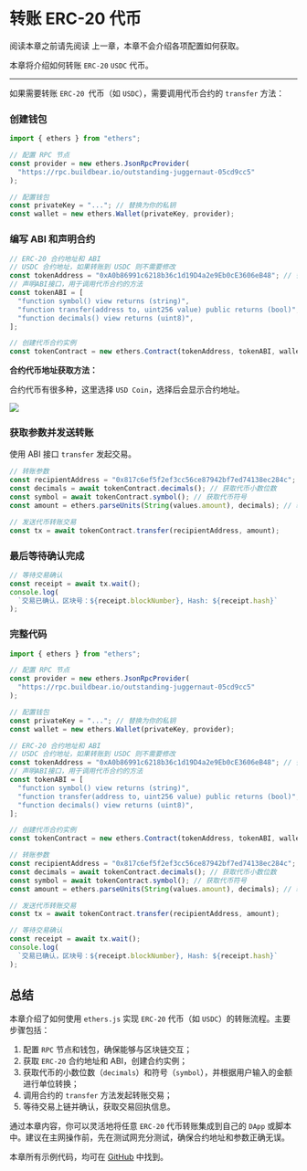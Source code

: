 
# 转账 ERC-20 代币

阅读本章之前请先阅读 <Link to="/docs/transaction/transactionEth">上一章</Link>，本章不会介绍各项配置如何获取。

本章将介绍如何转账 `ERC-20` `USDC` 代币。

---

如果需要转账 `ERC-20 `代币（如 `USDC`），需要调用代币合约的 `transfer` 方法：

### 创建钱包

```js
import { ethers } from "ethers";

// 配置 RPC 节点
const provider = new ethers.JsonRpcProvider(
  "https://rpc.buildbear.io/outstanding-juggernaut-05cd9cc5"
);

// 配置钱包
const privateKey = "..."; // 替换为你的私钥
const wallet = new ethers.Wallet(privateKey, provider);
```

### 编写 ABI 和声明合约

```js
// ERC-20 合约地址和 ABI
// USDC 合约地址，如果转账到 USDC 则不需要修改
const tokenAddress = "0xA0b86991c6218b36c1d19D4a2e9Eb0cE3606eB48"; // 替换为代币合约地址
// 声明ABI接口，用于调用代币合约的方法
const tokenABI = [
  "function symbol() view returns (string)",
  "function transfer(address to, uint256 value) public returns (bool)",
  "function decimals() view returns (uint8)",
];

// 创建代币合约实例
const tokenContract = new ethers.Contract(tokenAddress, tokenABI, wallet);
```

**合约代币地址获取方法：**

合约代币有很多种，这里选择 `USD Coin`，选择后会显示合约地址。

![](../img/2.png)

### 获取参数并发送转账

使用 ABI 接口 `transfer` 发起交易。

```js
// 转账参数
const recipientAddress = "0x817c6ef5f2ef3cc56ce87942bf7ed74138ec284c"; // 替换为接收者地址
const decimals = await tokenContract.decimals(); // 获取代币小数位数
const symbol = await tokenContract.symbol(); // 获取代币符号
const amount = ethers.parseUnits(String(values.amount), decimals); // 转账金额

// 发送代币转账交易
const tx = await tokenContract.transfer(recipientAddress, amount);
```

### 最后等待确认完成

```js
// 等待交易确认
const receipt = await tx.wait();
console.log(
  `交易已确认，区块号：${receipt.blockNumber}, Hash: ${receipt.hash}`
);
```

### 完整代码

```js
import { ethers } from "ethers";

// 配置 RPC 节点
const provider = new ethers.JsonRpcProvider(
  "https://rpc.buildbear.io/outstanding-juggernaut-05cd9cc5"
);

// 配置钱包
const privateKey = "..."; // 替换为你的私钥
const wallet = new ethers.Wallet(privateKey, provider);

// ERC-20 合约地址和 ABI
// USDC 合约地址，如果转账到 USDC 则不需要修改
const tokenAddress = "0xA0b86991c6218b36c1d19D4a2e9Eb0cE3606eB48"; // 替换为代币合约地址
// 声明ABI接口，用于调用代币合约的方法
const tokenABI = [
  "function symbol() view returns (string)",
  "function transfer(address to, uint256 value) public returns (bool)",
  "function decimals() view returns (uint8)",
];

// 创建代币合约实例
const tokenContract = new ethers.Contract(tokenAddress, tokenABI, wallet);

// 转账参数
const recipientAddress = "0x817c6ef5f2ef3cc56ce87942bf7ed74138ec284c"; // 替换为接收者地址
const decimals = await tokenContract.decimals(); // 获取代币小数位数
const symbol = await tokenContract.symbol(); // 获取代币符号
const amount = ethers.parseUnits(String(values.amount), decimals); // 转账金额

// 发送代币转账交易
const tx = await tokenContract.transfer(recipientAddress, amount);

// 等待交易确认
const receipt = await tx.wait();
console.log(
  `交易已确认，区块号：${receipt.blockNumber}, Hash: ${receipt.hash}`
);
```


<TransactionERC20 />

## 总结

本章介绍了如何使用 `ethers.js` 实现 `ERC-20` 代币（如 `USDC`）的转账流程。主要步骤包括：

1. 配置 `RPC` 节点和钱包，确保能够与区块链交互；
2. 获取 `ERC-20` 合约地址和 ABI，创建合约实例；
3. 获取代币的小数位数（`decimals`）和符号（`symbol`），并根据用户输入的金额进行单位转换；
4. 调用合约的 `transfer` 方法发起转账交易；
5. 等待交易上链并确认，获取交易回执信息。

通过本章内容，你可以灵活地将任意 `ERC-20` 代币转账集成到自己的 `DApp` 或脚本中。建议在主网操作前，先在测试网充分测试，确保合约地址和参数正确无误。

本章所有示例代码，均可在 [GitHub](https://github.com/xjh22222228/ethers-tutorial/blob/main/docs/transaction/transactionERC20/TransactionERC20.tsx) 中找到。
